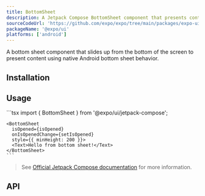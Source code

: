 ```yaml
---
title: BottomSheet
description: A Jetpack Compose BottomSheet component that presents content from the bottom of the screen.
sourceCodeUrl: 'https://github.com/expo/expo/tree/main/packages/expo-ui'
packageName: '@expo/ui'
platforms: ['android']
---
```



A bottom sheet component that slides up from the bottom of the screen to present content using native Android bottom sheet behavior.

## Installation

<APIInstallSection />

## Usage

<Tabs>
  <Tab label="Android">
    <ContentSpotlight
      alt="BottomSheet component on Android."
      src="/static/images/expo-ui/bottomsheet/android.png"
      className="max-w-[240px]"
    />
  </Tab>
  <Tab label="Code">
    ```tsx
    import { BottomSheet } from '@expo/ui/jetpack-compose';

    <BottomSheet
      isOpened={isOpened}
      onIsOpenedChange={setIsOpened}
      style={{ minHeight: 200 }}>
      <Text>Hello from bottom sheet!</Text>
    </BottomSheet>
    ```

  </Tab>
</Tabs>

> See [Official Jetpack Compose documentation](https://developer.android.com/develop/ui/compose/components/bottom-sheets) for more information.

## API

<APISection packageName="expo-ui/jetpack-compose/bottomsheet" apiName="BottomSheet" />
